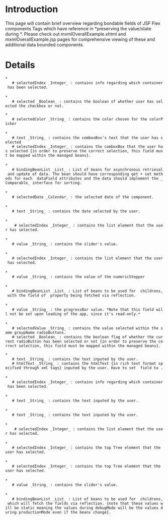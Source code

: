 = Introduction =

This page will contain brief overview regarding bondable fields of JSF Flex components Tags which have reference in *preserving the value/state during {{{postBack}}}*. Please check out mxmlOverallExample.xhtml and mxmlOverallExample.jsp pages for comprehensive viewing of these and additional data bounded components. 

= Details =

 * {{{Accordion}}}
    # selectedIndex _Integer_ : contains info regarding which container has been selected.
 
 * {{{CheckBox}}}
    # selected _Boolean_ : contains the boolean of whether user has selected the checkbox or not.

 * {{{ColorPicker}}}
    # selectedColor _String_ : contains the color chosen for the colorPicker
 
 * {{{ComboBox}}}
    # text _String_ : contains the comboxBox's text that the user has selected
    # selectedIndex _Integer_ : contains the comboxBox that the user has selected {in order to preserve the correct selection, this field must be mapped within the managed beans}.
 
 * {{{DataGrid}}}
    # bindingBeanList _List_ : List of beans for asynchronous retrieval and update of data. The bean should have corresponding get + set methods for each {{{DataGridColumn's}}} dataField attributes and the data should implement the _Comparable_ interface for sorting.
 
 * {{{DateChooser}}}
    # selectedDate _Calendar_ : the selected date of the component.
 
 * {{{DateField}}}
    # text _String_ : contains the date selected by the user.
 
 * {{{HorizontalList}}}
     # selectedIndex _Integer_ : contains the list element that the user has selected.
 
 * {{{HSlider}}}
    # value _String_ : contains the slider's value.
 
 * {{{List}}}
    # selectedIndex _Integer_ : contains the list element that the user has selected.
 
 * {{{NumericStepper}}}
    # value _String_ : contains the value of the numericStepper
 
 * {{{ObjectListEntries }}}
    # bindingBeanList _List_ : List of beans to be used for {{{ObjectElement + ObjectProperty}}} childrens, with the field of {{{ObjectProperty's}}} property being fetched via reflection.
 
 * {{{ProgressBar}}}
    # value _String_ : the progressBar value. *Note that this field will not be set upon loading of the app, since it's read-only.*
 
 * {{{RadioButton}}}
    # selectedValue _String_ : contains the value selected within the same groupName radioButtons.
    # selected _Boolean_ : contains the boolean flag of whether the current radioButton has been selected or not {in order to preserve the correct selection, this field must be mapped within the managed beans}.
  
 * {{{RichTextEditor}}}
    # text _String_ : contains the text inputed by the user.
    # htmlText _String_ : contains the htmlText {in rich text format specified through xml tags} inputed by the user. Have to set {{{textBinding}}} field to {{{htmlText}}}.
 
 * {{{TabNavigator}}}
    # selectedIndex _Integer_ : contains info regarding which container has been selected.
 
 * {{{TextArea}}}
    # text _String_ : contains the text inputed by the user.
 
 * {{{TextInput}}}
    # text _String_ : contains the text inputed by the user.
 
 * {{{TileList}}}
     # selectedIndex _Integer_ : contains the list element that the user has selected.	
 
 * {{{Tree}}}
    # selectedIndex _Integer_ : contains the top Tree element that the user has selected.
 
 * {{{ViewStack}}}
    # selectedIndex _Integer_ : contains the top Tree element that the user has selected.
 
 * {{{VSlider}}}
    # value _String_ : contains the slider's value.
 
 * {{{XMLListEntries}}}
    # bindingBeanList _List_ : List of beans to be used for {{{XMLElement + XMLAttribute}}} childrens, which will fetch the fields via reflection. {note that these values will be static meaning the values during debugMode will be the values during productionMode even if the beans change}.